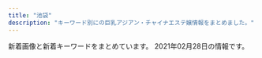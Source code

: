 ```yaml
---
title: "池袋"
description: "キーワード別にの巨乳アジアン・チャイナエステ嬢情報をまとめました。"
---
```


新着画像と新着キーワードをまとめています。
2021年02月28日の情報です。

<DmmAffiliateIns />
<KeywordTable
  shops={
    [
    {
        "url": "http://awakoku.net/",
        "name": "\u30a2\u30ef\u56fd\u515a",
        "station": "JR\u6c60\u888b\u99c5\u897f\u53e3",
        "img_links": [
            "http://awakoku.net/image/pickup.jpg",
            "http://awakoku.net/girls/mina1.jpg",
            "http://awakoku.net/girls/hana1.jpg",
            "http://awakoku.net/girls/kana1.jpg",
            "http://awakoku.net/girls/misaki1.jpg",
            "http://awakoku.net/girls/hana2.jpg",
            "http://awakoku.net/girls/nana1.jpg",
            "http://awakoku.net/girls/yuri2.jpg",
            "http://awakoku.net/girls/nagisa2.jpg",
            "http://awakoku.net/girls/yuri1.jpg",
            "http://awakoku.net/girls/nana2.jpg",
            "http://awakoku.net/girls/misaki2.jpg",
            "http://awakoku.net/girls/mina2.jpg",
            "http://awakoku.net/girls/nagisa1.jpg",
            "http://awakoku.net/girls/ami1.jpg",
            "http://awakoku.net/girls/noimage.jpg",
            "http://awakoku.net/girls/kana2.jpg",
            "http://awakoku.net/girls/yumi.jpg",
            "http://manpuku-web2.sakura.ne.jp/awakoku/image/header.jpg"
        ],
        "keywords": {
            "85": 2,
            "88": 1,
            "83": 3,
            "87": 1,
            "C": 19,
            "86": 1,
            "82": 1,
            "84": 2
        }
    },
    {
        "url": "http://www.yurari-massage.work/",
        "station": "JR\u6c60\u888b\u99c5\u897f\u53e3(\u5317)",
        "name": "\u3086\u3089\u308a",
        "img_links": [
            "http://www.yurari-massage.work/img/st026.jpg",
            "http://www.yurari-massage.work/img/st022.jpg",
            "http://www.yurari-massage.work/img/sta4.jpg",
            "http://www.yurari-massage.work/img/st25.jpg",
            "http://www.yurari-massage.work/img/m3.jpg",
            "http://www.yurari-massage.work/img/m5.jpg",
            "http://www.yurari-massage.work/img/st017.jpg",
            "http://www.yurari-massage.work/img/m10.jpg",
            "http://www.yurari-massage.work/img/head.jpg",
            "http://www.yurari-massage.work/img/st17.jpg",
            "http://www.yurari-massage.work/img/st021.jpg",
            "http://www.yurari-massage.work/img/st19.jpg",
            "http://www.yurari-massage.work/img/campian.jpg",
            "http://www.yurari-massage.work/img/st07.jpg",
            "http://www.yurari-massage.work/img/sta25.jpg",
            "http://www.yurari-massage.work/img/st4.jpg",
            "http://www.yurari-massage.work/img/st7.jpg",
            "http://www.yurari-massage.work/img/mobile.png",
            "http://www.yurari-massage.work/img/st21.jpg",
            "http://www.yurari-massage.work/img/m20.jpg",
            "http://www.yurari-massage.work/img/m1.jpg",
            "http://www.yurari-massage.work/img/st11.jpg",
            "http://www.yurari-massage.work/img/st027.jpg",
            "http://www.yurari-massage.work/img/m30.jpg",
            "http://www.yurari-massage.work/img/st26.jpg",
            "http://www.yurari-massage.work/img/m4.jpg",
            "http://www.yurari-massage.work/img/m6.jpg",
            "http://www.yurari-massage.work/img/nos.jpg",
            "http://www.yurari-massage.work/img/sta26.jpg",
            "http://www.yurari-massage.work/img/st28.jpg",
            "http://www.yurari-massage.work/img/sta7.jpg",
            "http://www.yurari-massage.work/img/m40.jpg",
            "http://www.yurari-massage.work/img/st27.jpg",
            "http://www.yurari-massage.work/img/r9.jpg",
            "http://www.yurari-massage.work/img/m2.jpg",
            "http://www.yurari-massage.work/img/sta21.jpg",
            "http://www.yurari-massage.work/img/m50.jpg",
            "http://www.yurari-massage.work/img/st22.jpg",
            "http://www.yurari-massage.work/img/sta27.jpg",
            "http://www.yurari-massage.work/img/m60.jpg",
            "http://www.yurari-massage.work/img/sta22.jpg",
            "http://www.yurari-massage.work/img/sta28.jpg"
        ],
        "keywords": {
            "C": 29,
            "E": 3,
            "87": 8,
            "D": 11,
            "86": 17
        }
    },
    {
        "img_links": [
            "http://new-paradise.net/images/a6.jpg",
            "http://new-paradise.net/images/misaki01.jpg",
            "http://new-paradise.net/images/kanna02.jpg",
            "http://new-paradise.net/images/kiki02.jpg",
            "http://new-paradise.net/images/a3.jpg",
            "http://new-paradise.net/images/a5.jpg",
            "http://new-paradise.net/images/zi_staff.png",
            "http://new-paradise.net/images/down.png",
            "http://new-paradise.net/images/flash1.jpg",
            "http://new-paradise.net/images/info.jpg",
            "http://new-paradise.net/images/kiki.jpg",
            "http://new-paradise.net/images/honoka.jpg",
            "http://new-paradise.net/images/mobile.png",
            "http://new-paradise.net/images/a7.jpg",
            "http://new-paradise.net/images/a2.jpg",
            "http://new-paradise.net/images/a1.jpg",
            "http://new-paradise.net/images/misaki02.jpg",
            "http://new-paradise.net/images/noa.jpg",
            "http://new-paradise.net/images/itigo.jpg",
            "http://new-paradise.net/images/a4.jpg",
            "http://new-paradise.net/images/g0.jpg",
            "http://new-paradise.net/images/up.png",
            "http://new-paradise.net/images/r3.jpg"
        ],
        "name": "\u5fc3\u30d1\u30e9\u30c0\u30a4\u30b9",
        "url": "http://new-paradise.net/",
        "station": "JR\u6c60\u888b\u99c5\u897f\u53e3",
        "keywords": {}
    },
    {
        "url": "http://es-hana.work/",
        "name": "\u82b1\u6c34\u6728",
        "station": "JR\u6c60\u888b\u99c5\u897f\u53e3(\u5317)",
        "keywords": {},
        "img_links": [
            "http://es-hana.work/images/tg.jpg",
            "http://es-hana.work/images/int.jpg",
            "http://es-hana.work/staff/yui.jpg",
            "http://es-hana.work/staff/rina.jpg",
            "http://es-hana.work/images/5.jpg",
            "http://es-hana.work/img/miki1.jpg",
            "http://es-hana.work/images/ac1.jpg",
            "http://es-hana.work/img/ai1.jpg",
            "http://es-hana.work/images/sys1.jpg",
            "http://es-hana.work/staff/aya.jpg",
            "http://es-hana.work/images/ac2.jpg",
            "http://es-hana.work/img/haruka1.jpg",
            "http://es-hana.work/img/aya1.jpg",
            "http://es-hana.work/images/sys2.jpg",
            "http://es-hana.work/images/2.jpg",
            "http://es-hana.work/staff/yuna.jpg",
            "http://es-hana.work/staff/nana.jpg",
            "http://es-hana.work/images/8.jpg",
            "http://es-hana.work/images/3.jpg",
            "http://es-hana.work/images/1.jpg",
            "http://es-hana.work/img/nana1.jpg",
            "http://es-hana.work/images/interior_t.jpg",
            "http://es-hana.work/images/news.jpg",
            "http://es-hana.work/images/7.jpg",
            "http://es-hana.work/images/staff_t.jpg",
            "http://es-hana.work/images/head.jpg",
            "http://es-hana.work/staff/ai.jpg",
            "http://es-hana.work/img/yui1.jpg",
            "http://es-hana.work/staff/haruka.jpg",
            "http://es-hana.work/images/6.jpg",
            "http://es-hana.work/images/line.jpg",
            "http://es-hana.work/staff/miki.jpg",
            "http://es-hana.work/img/rina1.jpg"
        ]
    },
    {
        "img_links": [
            "http://hanamizuki.jpn.cm/images/room1.jpg",
            "http://hanamizuki.jpn.cm/images/s_news.png",
            "http://hanamizuki.jpn.cm/photos/sites/43/2019/12/2019122511054178.jpg",
            "http://hanamizuki.jpn.cm/photos/sites/43/2019/12/2019122511054726.jpg",
            "http://hanamizuki.jpn.cm/images/s_link.png",
            "http://hanamizuki.jpn.cm/images/room3.jpg",
            "http://hanamizuki.jpn.cm/photos/sites/43/2021/02/2021020211590282.jpg",
            "http://hanamizuki.jpn.cm/images/room4.jpg",
            "http://hanamizuki.jpn.cm/images/s_staff.png",
            "http://hanamizuki.jpn.cm/images/mobile.png",
            "http://hanamizuki.jpn.cm/images/nbj2.jpg",
            "http://hanamizuki.jpn.cm/photos/sites/43/2017/11/2017110204162215.jpg",
            "http://hanamizuki.jpn.cm/images/top.png",
            "http://hanamizuki.jpn.cm/photos/sites/43/2017/11/2017110204161468.jpg",
            "http://hanamizuki.jpn.cm/images/room2.jpg"
        ],
        "station": "JR\u6c60\u888b\u99c5\u6771\u53e3",
        "keywords": {
            "90": 1,
            "E": 1,
            "88": 1,
            "H": 2,
            "95": 1
        },
        "name": "\u6c34\u6728\u82b1",
        "url": "http://hanamizuki.jpn.cm/"
    },
    {
        "station": "JR\u6c60\u888b\u99c5\u6771\u53e3",
        "img_links": [],
        "name": "\u30b9\u30de\u30a4\u30eb",
        "keywords": {},
        "url": "http://iris.iest.info/"
    },
    {
        "url": "http://mangetsudou.tyo.cm/",
        "name": "\u6e80\u6708\u5802",
        "keywords": {},
        "img_links": [],
        "station": "JR\u6c60\u888b\u99c5\u897f\u53e3"
    },
    {
        "keywords": {
            "88": 2,
            "86": 7,
            "D": 7,
            "C": 10,
            "87": 8,
            "84": 1
        },
        "station": "JR\u6c60\u888b\u99c5\u6771\u53e3",
        "img_links": [
            "http://es-manzokudou.com/images/index_31.jpg",
            "http://es-manzokudou.com/images/info_01.png",
            "http://es-manzokudou.com/images/index_03.jpg",
            "http://es-manzokudou.com/uploads/13ab049cc45dea80b43d33b6b7108f00.jpg",
            "http://es-manzokudou.com/images/index_15.jpg",
            "http://es-manzokudou.com/images/index_29.jpg",
            "http://es-manzokudou.com/images/index_07.jpg",
            "http://es-manzokudou.com/uploads/efbc511fca65f9baeae51ee52426cc0e.jpg",
            "http://es-manzokudou.com/uploads/e29aa67ee54566513e4e34114bfdc7b9.jpg",
            "http://es-manzokudou.com/uploads/4638ddb6f986a671b148647ba616100a.jpg",
            "http://es-manzokudou.com/uploads/b7f36d45469210b381ecb79a0e05a347.jpg",
            "http://es-manzokudou.com/images/index_05.jpg",
            "http://es-manzokudou.com/images/info_09.png",
            "http://es-manzokudou.com/uploads/356177edff3d3b7efc4a77022debc8aa.jpg",
            "http://es-manzokudou.com/uploads/e0558d7d118d3983ed620237423a6a17.jpg",
            "http://es-manzokudou.com/images/index_19.jpg",
            "http://es-manzokudou.com/uploads/801bf12e5eb5d7775a0d06c4314059a8.jpg",
            "http://es-manzokudou.com/uploads/40fc21d31595f51aaf89793b1f68617b.jpg",
            "http://es-manzokudou.com/uploads/275d5f397baa63db8424c86d5d6237cf.jpg",
            "http://es-manzokudou.com/images/index_02.jpg",
            "http://es-manzokudou.com/uploads/0b1795e88117182a477ab05f88143541.jpg",
            "http://es-manzokudou.com/uploads/33e3f16ac4ad0cce4991bcbf73f4ed57.jpg",
            "http://es-manzokudou.com/uploads/4a9bc6863322924a09070162269c7415.jpg",
            "http://es-manzokudou.com/images/service_10.jpg",
            "http://es-manzokudou.com/images/info_04.png",
            "http://es-manzokudou.com/images/index_21.jpg",
            "http://es-manzokudou.com/images/index_28.jpg",
            "http://es-manzokudou.com/images/index_16.jpg",
            "http://es-manzokudou.com/uploads/0796672f7c59948334658998a3c55cdb.jpg",
            "http://es-manzokudou.com/uploads/6d01aeb80d9d599f91829439c8d1cce9.jpg",
            "http://es-manzokudou.com/uploads/8a1fb58d0b110680c2356994ca8efb25.jpg",
            "http://es-manzokudou.com/uploads/62c2e989f1be95fc8e01be85b464d514.jpg",
            "http://es-manzokudou.com/images/girls_11.jpg",
            "http://es-manzokudou.com/images/index_22.jpg",
            "http://es-manzokudou.com/images/index_13.jpg",
            "http://es-manzokudou.com/uploads/c7f77c3ead6ef13dab668a39ed78609c.jpg",
            "http://es-manzokudou.com/uploads/c92c85411d427aeda4e82379f413bfc5.jpg",
            "http://es-manzokudou.com/uploads/7b043aa15c9a9920550a2b92ec6be546.jpg",
            "http://es-manzokudou.com/uploads/88aa8f906b0332cb40ad4429c8e7b758.jpg",
            "http://es-manzokudou.com/uploads/d89fe15ae91cbe6757df76651ba2bafb.jpg",
            "http://es-manzokudou.com/uploads/dedff2c11ab7aaa841a9cf2747a8406c.jpg",
            "http://es-manzokudou.com/images/service_09.jpg",
            "http://es-manzokudou.com/images/info_07.png",
            "http://es-manzokudou.com/images/index_08.jpg",
            "http://es-manzokudou.com/uploads/d0fdd8f6b16eaf7d5013c7d285fed2e3.jpg",
            "http://es-manzokudou.com/images/girls_09.jpg",
            "http://es-manzokudou.com/images/interior_09.jpg",
            "http://es-manzokudou.com/images/interior_10.jpg",
            "http://es-manzokudou.com/uploads/ce9c20b274548d8d7fc88ffba3feb6b8.jpg",
            "http://es-manzokudou.com/images/index_11.jpg",
            "http://es-manzokudou.com/images/index_14.jpg",
            "http://es-manzokudou.com/images/index_06.jpg",
            "http://es-manzokudou.com/uploads/da9811a4171f2ec42d7c9a8567e79d8c.jpg",
            "http://es-manzokudou.com/uploads/7284e4ffc051cbb8c074a8c30390ce68.jpg",
            "http://es-manzokudou.com/uploads/209ba11412c2c128b5dfbdb8cfef6faa.jpg",
            "http://es-manzokudou.com/uploads/9f77b9b12f9cf11fcb013974ba368064.jpg",
            "http://es-manzokudou.com/uploads/b3126b220ec550d17cf3d4ceaa0d5f91.jpg",
            "http://es-manzokudou.com/uploads/848e0db3804d1d3c823537204d67f5aa.jpg",
            "http://es-manzokudou.com/uploads/f66d763bd48ac5f51969e4311ac7af5c.jpg",
            "http://es-manzokudou.com/images/info_05.png",
            "http://es-manzokudou.com/uploads/de54f16df04e0df8ae07ab990b8c9fd2.jpg",
            "http://es-manzokudou.com/uploads/8ec0af3b4889c07ab76ccbed51b2b813.jpg",
            "http://es-manzokudou.com/images/index_27.jpg",
            "http://es-manzokudou.com/uploads/59a8a61377564fb64b48427e84e4243f.jpg",
            "http://es-manzokudou.com/images/link_09.jpg",
            "http://es-manzokudou.com/images/index_30.jpg",
            "http://es-manzokudou.com/images/info_02.png",
            "http://www.cmfm2.jp/images/over_thumb_l.png",
            "http://es-manzokudou.com/uploads/1e5aff376576a255098bc7597386a028.jpg",
            "http://es-manzokudou.com/uploads/6eeb47bf176bb33d310cc4b85e6877cd.jpg",
            "http://es-manzokudou.com/uploads/36735dc9d436a790f344c57635a3a44f.jpg",
            "http://es-manzokudou.com/images/index_04.jpg",
            "http://es-manzokudou.com/images/index_17.jpg",
            "http://es-manzokudou.com/images/index_24.jpg",
            "http://es-manzokudou.com/images/index_09.jpg",
            "http://es-manzokudou.com/images/index_01.jpg",
            "http://es-manzokudou.com/images/index_23.jpg",
            "http://es-manzokudou.com/uploads/0d826c16062de1388c242e2f77eb7cd6.jpg",
            "http://es-manzokudou.com/uploads/200f500725d3f15233d981ad9b5e6b9a.jpg",
            "http://es-manzokudou.com/uploads/d71f74498ca17396d022ba9a4df966f3.jpg"
        ],
        "url": "http://es-manzokudou.com/",
        "name": "\u6e80\u8db3\u5802"
    },
    {
        "station": "JR\u6c60\u888b\u99c5\u897f\u53e3(\u5317)",
        "name": "New RELAX TIME",
        "url": "https://www.relax-es.net/",
        "img_links": [
            "https://www.relax-es.net/img/syscard.png",
            "https://www.relax-es.net/w200-p300/img/uploadfile/imgpc01608535915.jpg",
            "https://www.relax-es.net/img/uploadfile/imgpc01601602269.jpg",
            "https://www.relax-es.net/w160-p400/img/uploadfile/imgpc01601601975.jpg",
            "https://www.relax-es.net/w160-p400/img/uploadfile/imgpc01608535915.jpg",
            "https://www.relax-es.net/w160-p400/img/uploadfile/imgpc01601602890.jpg",
            "https://www.relax-es.net/w160-p400/img/uploadfile/imgpc01601602970.jpg",
            "https://www.relax-es.net/img/uploadfile/imgpc01601602016.jpg",
            "https://www.relax-es.net/w200-p300/img/uploadfile/imgpc01601602890.jpg",
            "https://www.relax-es.net/img/area.jpg",
            "https://www.relax-es.net/img/uploadfile/imgpc01601602188.jpg",
            "https://www.relax-es.net/w160-p400/img/uploadfile/imgpc01601942105.jpg",
            "https://www.relax-es.net/img/num2.png",
            "https://www.relax-es.net/img/bana02.jpg",
            "https://www.relax-es.net/w90-p90/img/uploadfile/imgpc01601942092.jpg",
            "https://www.relax-es.net/w90-p90/img/uploadfile/imgpc01601602326.jpg",
            "https://www.relax-es.net/img/uploadfile/imgpc01601942105.jpg",
            "https://www.relax-es.net/img/num3.png",
            "https://www.relax-es.net/img/num5.png",
            "https://www.relax-es.net/w160-p400/img/uploadfile/imgpc01601942142.jpg",
            "https://www.relax-es.net/img/bana04.jpg",
            "https://www.relax-es.net/img/bana10.jpg",
            "https://www.relax-es.net/w160-p400/img/uploadfile/imgpc01601942092.jpg",
            "https://www.relax-es.net/w300-p200/img/uploadfile/imgpc01601601781.jpg",
            "https://www.relax-es.net/img/uploadfile/imgpc01601603008.jpg",
            "https://www.relax-es.net/img/uploadfile/imgpc01601601781.jpg",
            "https://www.relax-es.net/w160-p400/img/uploadfile/imgpc01601602676.jpg",
            "https://www.relax-es.net/img/uploadfile/img_1601600707.jpg",
            "https://www.relax-es.net/w160-p400/img/uploadfile/imgpc01601601781.jpg",
            "https://www.relax-es.net/w200-p300/img/uploadfile/imgpc01601602443.jpg",
            "https://www.relax-es.net/img/uploadfile/imgpc01601601975.jpg",
            "https://www.relax-es.net/img/icon/new.png",
            "https://www.relax-es.net/img/uploadfile/imgpc01601942123.jpg",
            "https://www.relax-es.net/img/uploadfile/imgpc01601602443.jpg",
            "https://www.relax-es.net/w90-p90/img/uploadfile/imgpc01601942105.jpg",
            "https://www.relax-es.net/w160-p400/img/uploadfile/imgpc01601602016.jpg",
            "https://www.relax-es.net/img/uploadfile/imgpc01601602970.jpg",
            "https://www.relax-es.net/img/uploadfile/imgpc01601602761.jpg",
            "https://www.relax-es.net/w160-p400/img/uploadfile/imgpc01608535826.jpg",
            "https://www.relax-es.net/w200-p300/img/uploadfile/imgpc01601602188.jpg",
            "https://www.relax-es.net/img/uploadfile/imgpc01608535915.jpg",
            "https://www.relax-es.net/img/uploadfile/imgpc01601942165.jpg",
            "https://www.relax-es.net/w160-p400/img/uploadfile/imgpc01601602443.jpg",
            "https://www.relax-es.net/w160-p400/img/uploadfile/imgpc01601602761.jpg",
            "https://www.relax-es.net/img/shop.jpg",
            "https://www.relax-es.net/w160-p400/img/uploadfile/imgpc01601942123.jpg",
            "https://www.relax-es.net/w160-p400/img/uploadfile/imgpc01601602269.jpg",
            "https://www.relax-es.net/w160-p400/img/uploadfile/imgpc01601602188.jpg",
            "https://www.relax-es.net/w90-p90/img/uploadfile/imgpc01601602443.jpg",
            "https://www.relax-es.net/img/bana05.jpg",
            "https://www.relax-es.net/img/uploadfile/img_1601600792.jpg",
            "https://www.relax-es.net/img/bana03.jpg",
            "https://www.relax-es.net/img/uploadfile/imgpc01601602676.jpg",
            "https://www.relax-es.net/img/num4.png",
            "https://www.relax-es.net/w90-p90/img/uploadfile/imgpc01608535716.jpg",
            "https://www.relax-es.net/w160-p400/img/uploadfile/imgpc01601603008.jpg",
            "https://www.relax-es.net/img/uploadfile/imgpc01608535783.jpg",
            "https://www.relax-es.net/w90-p90/img/uploadfile/imgpc01601602676.jpg",
            "https://www.relax-es.net/w160-p400/img/uploadfile/imgpc01601942165.jpg",
            "https://www.relax-es.net/img/bana07.jpg",
            "https://www.relax-es.net/w160-p400/img/uploadfile/imgpc01608535716.jpg",
            "https://www.relax-es.net/img/companioncoment.png",
            "https://www.relax-es.net/img/bana01.jpg",
            "https://www.relax-es.net/w300-p200/img/uploadfile/imgpc01601942105.jpg",
            "https://www.relax-es.net/w200-p300/img/uploadfile/imgpc01601602016.jpg",
            "https://www.relax-es.net/img/num1.png",
            "https://www.relax-es.net/w160-p400/img/uploadfile/imgpc01601602326.jpg",
            "https://www.relax-es.net/img/kantan.jpg",
            "https://www.relax-es.net/img/uploadfile/imgpc01608535716.jpg",
            "https://www.relax-es.net/img/uploadfile/1601603998.png",
            "https://www.relax-es.net/img/uploadfile/imgpc01601942092.jpg",
            "https://www.relax-es.net/w160-p400/img/uploadfile/imgpc01608535783.jpg",
            "https://www.relax-es.net/w160-p400/img/uploadfile/imgpc01601602403.jpg",
            "https://www.relax-es.net/img/uploadfile/imgpc01601602890.jpg"
        ],
        "keywords": {
            "D": 61,
            "C": 33,
            "E": 78,
            "88": 81,
            "87": 27,
            "89": 60,
            "F": 38,
            "90": 11
        }
    },
    {
        "img_links": [
            "http://whitelover.jpest.net/uploads//sites/32/2020/11/02-1.png",
            "http://whitelover.jpest.net/uploads//sites/32/2020/11/g1.jpg",
            "http://whitelover.jpest.net/uploads//sites/32/2021/02/g31.jpg",
            "http://whitelover.jpest.net/uploads//sites/32/2020/11/g12.jpg",
            "http://whitelover.jpest.net/uploads//sites/32/2021/01/01-1.jpg",
            "http://whitelover.jpest.net/uploads//sites/32/elementor/thumbs/g3-1-p2n77xvnrngcubrvbz5lcdx939b43zx45417b9n100.jpg",
            "http://whitelover.jpest.net/uploads//sites/32/2021/02/g3-1.jpg",
            "http://whitelover.jpest.net/uploads//sites/32/2020/11/01-1.png",
            "http://whitelover.jpest.net/uploads//sites/32/2020/12/g2.jpg",
            "http://whitelover.jpest.net/uploads//sites/32/2020/12/g3.jpg",
            "http://whitelover.jpest.net/uploads//sites/32/2021/01/02-1.jpg",
            "http://whitelover.jpest.net/uploads//sites/32/2021/02/g3.jpg",
            "http://whitelover.jpest.net/uploads//sites/32/2020/12/g3-1.jpg"
        ],
        "keywords": {},
        "station": "JR\u6c60\u888b\u99c5\u897f\u53e3",
        "url": "http://whitelover.jpest.net/",
        "name": "\u767d\u3044\u604b\u4eba"
    },
    {
        "url": "http://manian-ikebukuro.com/",
        "name": "\u6d17\u4f53\u30de\u30cb\u30a2",
        "station": "JR\u6c60\u888b\u99c5\u6771\u53e3",
        "img_links": [
            "http://manian-ikebukuro.com/image/cast/cast_80_2_l.jpg",
            "http://manian-ikebukuro.com/image/cast/cast_77_1_s.jpg",
            "http://manian-ikebukuro.com/sp/img/tel.png",
            "http://manian-ikebukuro.com/image/cast/cast_68_2_l.jpg",
            "http://manian-ikebukuro.com/img/header0.jpg",
            "http://manian-ikebukuro.com/image/cast/10x10.jpg",
            "http://manian-ikebukuro.com/image/cast/cast_64_1_s.jpg",
            "http://manian-ikebukuro.com/image/cast/cast_73_2_l.jpg",
            "http://manian-ikebukuro.com/image/cast/cast_80_1_s.jpg",
            "http://manian-ikebukuro.com/image/cast/cast_67_1_s.jpg",
            "http://manian-ikebukuro.com/image/cast/cast_71_2_l.jpg",
            "http://manian-ikebukuro.com/img/QRcode.png",
            "http://manian-ikebukuro.com/image/cast/cast_47_1_s.jpg",
            "http://manian-ikebukuro.com/image/cast/cast_64_1_l.jpg",
            "http://manian-ikebukuro.com/image/cast/cast_67_1_l.jpg",
            "http://manian-ikebukuro.com/image/cast/cast_69_1_s.jpg",
            "http://manian-ikebukuro.com/image/cast/cast_47_2_l.jpg",
            "http://manian-ikebukuro.com/img/tel.png",
            "http://manian-ikebukuro.com/img/bar_staff.png",
            "http://manian-ikebukuro.com/image/cast/cast_80_1_l.jpg",
            "http://manian-ikebukuro.com/image/cast/cast_47_1_l.jpg",
            "http://manian-ikebukuro.com/image/cast/cast_71_1_s.jpg",
            "http://manian-ikebukuro.com/image/cast/cast_6_1_s.jpg",
            "http://manian-ikebukuro.com/image/cast/cast_75_1_s.jpg",
            "http://manian-ikebukuro.com/image/cast/cast_73_1_s.jpg",
            "http://manian-ikebukuro.com/img/line1.jpg",
            "http://manian-ikebukuro.com/image/cast/cast_63_1_s.jpg",
            "http://manian-ikebukuro.com/image/cast/cast_73_1_l.jpg",
            "http://manian-ikebukuro.com/image/cast/cast_71_1_l.jpg",
            "http://manian-ikebukuro.com/image/cast/cast_70_2_l.jpg",
            "http://manian-ikebukuro.com/image/cast/cast_64_2_l.jpg",
            "http://manian-ikebukuro.com/image/cast/cast_70_1_l.jpg",
            "http://manian-ikebukuro.com/img/news1.png",
            "http://manian-ikebukuro.com/image/cast/cast_74_1_s.jpg",
            "http://manian-ikebukuro.com/image/cast/cast_68_1_l.jpg",
            "http://manian-ikebukuro.com/image/cast/cast_70_1_s.jpg",
            "http://manian-ikebukuro.com/img/news3.png",
            "http://manian-ikebukuro.com/image/cast/cast_74_1_l.jpg",
            "http://manian-ikebukuro.com/image/cast/cast_68_1_s.jpg",
            "http://manian-ikebukuro.com/image/cast/cast_63_1_l.jpg",
            "http://manian-ikebukuro.com/image/cast/cast_74_2_l.jpg",
            "http://manian-ikebukuro.com/image/cast/no_image.jpg",
            "http://manian-ikebukuro.com/img/bar_profile.png",
            "http://manian-ikebukuro.com/image/cast/cast_67_2_l.jpg",
            "http://manian-ikebukuro.com/image/cast/cast_2_1_s.jpg",
            "http://manian-ikebukuro.com/img/pickupGirl.png",
            "http://manian-ikebukuro.com/img/spSite.jpg"
        ],
        "keywords": {}
    },
    {
        "url": "http://esthe-treat.com/",
        "station": "JR\u6c60\u888b\u99c5\u897f\u53e3",
        "name": "\u53f0\u6e7e\u5e78\u904b\u30ea\u30e9\u30af\u30bc\u30fc\u30b7\u30e7\u30f3",
        "img_links": [
            "http://esthe-treat.com/img/cam.jpg",
            "http://esthe-treat.com/img/botton.jpg",
            "http://esthe-treat.com/img/add.jpg",
            "http://esthe-treat.com/staff/rena/01.jpg",
            "http://esthe-treat.com/img/tel.jpg",
            "http://esthe-treat.com/img/t-s.jpg",
            "http://esthe-treat.com/img/sys1.png",
            "http://esthe-treat.com/staff/natumi/01.jpg",
            "http://esthe-treat.com/img/tit.jpg",
            "http://esthe-treat.com/img/t-t.jpg",
            "http://esthe-treat.com/img/adrs.jpg",
            "http://esthe-treat.com/img/t-r.jpg",
            "http://esthe-treat.com/img/pc.jpg",
            "http://esthe-treat.com/img/pic.jpg",
            "http://esthe-treat.com/staff/mari/01.jpg",
            "http://esthe-treat.com/img/sysetc.png",
            "http://esthe-treat.com/img/sys2.png",
            "http://esthe-treat.com/staff/ami/01.jpg",
            "http://esthe-treat.com/img/info.jpg",
            "http://esthe-treat.com/staff/yuyu/01.jpg",
            "http://esthe-treat.com/img/t-o.jpg",
            "http://esthe-treat.com/img/t-a.jpg"
        ],
        "keywords": {}
    },
    {
        "url": "http://monaliza.xyz/",
        "keywords": {
            "C": 8
        },
        "name": "MONA\u30fbLIZA \u30e2\u30ca\u30fb\u30ea\u30b6",
        "img_links": [
            "http://monaliza.xyz/images/g7.jpg",
            "http://monaliza.xyz/images/g4.jpg",
            "http://monaliza.xyz/images/index_c2.jpg",
            "http://monaliza.xyz/images/yuki.jpg",
            "http://monaliza.xyz/images/index_c1.jpg",
            "http://monaliza.xyz/images/mobile.jpg",
            "http://monaliza.xyz/images/aoyi.jpg",
            "http://monaliza.xyz/images/r04.jpg",
            "http://monaliza.xyz/images/g6.jpg",
            "http://monaliza.xyz/images/r03.jpg",
            "http://monaliza.xyz/images/r01.jpg",
            "http://monaliza.xyz/images/r02.jpg",
            "http://monaliza.xyz/images/index_c3.jpg",
            "http://monaliza.xyz/images/gallery_image01b.jpg",
            "http://monaliza.xyz/images/top.jpg"
        ],
        "station": "JR\u6c60\u888b\u99c5\u897f\u53e3"
    },
    {
        "name": "CoCo8 \u30b3\u30b3\u30a8\u30a4\u30c8",
        "img_links": [
            "http://www.coco-8.jp/_src/49632727/wechatimg336_20201102105038881.jpg",
            "http://www.coco-8.jp/_src/36746732/road2.png",
            "http://www.coco-8.jp/_src/36820892/cam3.png",
            "http://www.coco-8.jp/_src/36741678/down.png",
            "http://www.coco-8.jp/_src/49977789/lineline.png",
            "http://www.coco-8.jp/_src/36742459/2.jpg",
            "http://www.coco-8.jp/_src/36746642/risa.jpg",
            "http://www.coco-8.jp/_src/36746702/g6.jpg",
            "http://www.coco-8.jp/_src/36746639/lineline.png",
            "http://www.coco-8.jp/_src/36746688/g2.jpg",
            "http://www.coco-8.jp/_src/36820891/cam3.png",
            "http://www.coco-8.jp/_src/36742630/b.png",
            "http://www.coco-8.jp/_src/36742780/s3.jpg",
            "http://www.coco-8.jp/_src/36742638/b.png",
            "http://www.coco-8.jp/_src/49977665/wechatimg437_20201113100952153.jpg",
            "http://www.coco-8.jp/_src/36712010/sayuri.jpg",
            "http://www.coco-8.jp/_src/37791774/wechatimg437_20201113100952153.jpg",
            "http://www.coco-8.jp/_src/36742458/1.jpg",
            "http://www.coco-8.jp/_src/36742791/s4.jpg",
            "http://www.coco-8.jp/_src/36742460/3.jpg",
            "http://www.coco-8.jp/_src/36745880/pic2.jpg",
            "http://www.coco-8.jp/_src/36746346/maya.jpg",
            "http://www.coco-8.jp/_src/36742462/5.jpg",
            "http://www.coco-8.jp/_src/36741671/2.jpg",
            "http://www.coco-8.jp/_src/36741637/3.jpg",
            "http://www.coco-8.jp/_src/36741636/5.jpg",
            "http://www.coco-8.jp/_src/36746692/g3.jpg",
            "http://www.coco-8.jp/_src/36813493/cam2.jpg",
            "http://www.coco-8.jp/_src/37791773/wechatimg437_20201113100952153.jpg",
            "http://www.coco-8.jp/_src/36746641/risa.jpg",
            "http://www.coco-8.jp/_src/36742644/sayuri.jpg",
            "http://www.coco-8.jp/_src/36746351/lineline.png",
            "http://www.coco-8.jp/_src/36815290/cam.png",
            "http://www.coco-8.jp/_src/36746635/iwa1.jpg",
            "http://www.coco-8.jp/_src/36746320/sayuri.jpg",
            "http://www.coco-8.jp/_src/36742642/b.png",
            "http://www.coco-8.jp/_src/36742640/b.png",
            "http://www.coco-8.jp/_src/36741670/1.jpg",
            "http://www.coco-8.jp/_src/36741673/3.jpg",
            "http://www.coco-8.jp/_src/36746345/maya.jpg",
            "http://www.coco-8.jp/_src/36742461/4.jpg",
            "http://www.coco-8.jp/_src/36746644/lineline.png",
            "http://www.coco-8.jp/_src/36746380/aki.jpg",
            "http://www.coco-8.jp/_src/36746398/mei1.jpg",
            "http://www.coco-8.jp/_src/37791789/lineline.png",
            "http://www.coco-8.jp/_src/36741672/4.jpg",
            "http://www.coco-8.jp/_src/37791754/smartselect_20191212-140919_wechat.jpg",
            "http://www.coco-8.jp/_src/36742714/s2.jpg",
            "http://www.coco-8.jp/_src/36746397/mei1.jpg",
            "http://www.coco-8.jp/_src/36741674/5.jpg",
            "http://www.coco-8.jp/_src/36746704/g5.png",
            "http://www.coco-8.jp/_src/36813492/cam2.jpg",
            "http://www.coco-8.jp/_src/36745876/pic1.jpg",
            "http://www.coco-8.jp/_src/49977785/wechatimg336_20201102105038881.jpg",
            "http://www.coco-8.jp/_src/49632559/wechatimg336_20201102105038881.jpg",
            "http://www.coco-8.jp/_src/49977786/wechatimg336_20201102105038881.jpg",
            "http://www.coco-8.jp/_src/36746395/lineline.png",
            "http://www.coco-8.jp/_src/36746714/b.png",
            "http://www.coco-8.jp/_src/36743040/s5.jpg",
            "http://www.coco-8.jp/_src/36741639/2.jpg",
            "http://www.coco-8.jp/_src/36742655/down.png",
            "http://www.coco-8.jp/_src/36741640/1.jpg",
            "http://www.coco-8.jp/_src/36742658/s1.jpg",
            "http://www.coco-8.jp/_src/49977773/wechatimg437_20201113100952153.jpg",
            "http://www.coco-8.jp/_src/36742636/b.png",
            "http://www.coco-8.jp/_src/36746682/g.jpg",
            "http://www.coco-8.jp/_src/36746379/aki.jpg",
            "http://www.coco-8.jp/_src/36746636/iwa1.jpg",
            "http://www.coco-8.jp/_src/36741638/4.jpg",
            "http://www.coco-8.jp/_src/36746633/lineline.png",
            "http://www.coco-8.jp/_src/36746331/lineline.png"
        ],
        "keywords": {
            "88": 1,
            "86": 2,
            "90": 1
        },
        "url": "http://www.coco-8.jp/",
        "station": "JR\u6c60\u888b\u99c5\u897f\u53e3"
    },
    {
        "station": "JR\u6c60\u888b\u99c5\u897f\u53e3",
        "url": "http://tsukinokoi.com/",
        "img_links": [
            "http://tsukinokoi.com/img/staff/144652745411466600.jpg",
            "http://tsukinokoi.com/images/bar_staff.png",
            "http://tsukinokoi.com/img/staff/142919725579809100.png",
            "http://tsukinokoi.com/img/staff/148586605226742500.jpg",
            "http://tsukinokoi.com/img/staff/154673852166026500.jpg",
            "http://tsukinokoi.com/images/news3.png",
            "http://tsukinokoi.com/img/staff/151584629124140300.jpg",
            "http://tsukinokoi.com/img/staff/148073918839938900.jpg",
            "http://tsukinokoi.com/img/staff/160622584020640000.jpg",
            "http://tsukinokoi.com/img/staff/148586605222864500.jpg",
            "http://tsukinokoi.com/img/staff/155611310658540500.jpg",
            "http://tsukinokoi.com/images/event/2020/m02.png",
            "http://tsukinokoi.com/images/news1.png",
            "http://tsukinokoi.com/img/staff/148256052554824000.jpg",
            "http://tsukinokoi.com/images/pickupGirl2014.png",
            "http://tsukinokoi.com/img/staff/155818741107218300.jpg",
            "http://tsukinokoi.com/img/staff/153079932824200700.jpg",
            "http://tsukinokoi.com/images/bar_gallery.png",
            "http://tsukinokoi.com/img/staff/152008703796356600.jpg",
            "http://tsukinokoi.com/img/staff/155204782386136400.jpg",
            "http://tsukinokoi.com/images/bar_top.png",
            "http://tsukinokoi.com/images/QRcode.png"
        ],
        "name": "\u6708\u306e\u604b",
        "keywords": {
            "\u30bb\u30af\u30b7\u30fc": 1
        }
    },
    {
        "img_links": [
            "https://www.aroma-angels.net/images/mc_1_1_1698.jpeg",
            "http://www.aroma-angels.net/asset/img/top2.jpg",
            "https://www.aroma-angels.net/images/mc_1_1_446.jpg",
            "https://www.aroma-angels.net/images/ml_11_1_314.jpg",
            "https://www.aroma-angels.net/images/ml_11_1_268.jpg",
            "http://www.aroma-angels.net/images/up_5_7_0.jpg",
            "http://www.aroma-angels.net/images/up_5_6_0.jpg",
            "https://www.aroma-angels.net/images/ml_11_1_1272.jpg",
            "https://www.aroma-angels.net/images/ml_11_1_144.jpg",
            "https://www.aroma-angels.net/images/up_5_8_0.jpg",
            "http://www.aroma-angels.net/images/up_5_10_0.jpg",
            "https://www.aroma-angels.net/images/mt_10_1_508.jpg",
            "https://www.aroma-angels.net/images/ml_11_1_445.jpg",
            "https://www.aroma-angels.net/images/up_5_12_0.jpg",
            "http://www.aroma-angels.net/images/up_5_26_0.jpg",
            "http://www.aroma-angels.net/images/up_5_23_0.jpg",
            "https://www.aroma-angels.net/images/ml_11_1_1064.jpg",
            "https://www.aroma-angels.net/images/mc_1_2_144.jpg",
            "http://www.aroma-angels.net/images/up_5_17_0.jpg",
            "http://www.aroma-angels.net/images/mt_10_1_105.jpg",
            "https://www.aroma-angels.net/images/ml_11_1_1338.jpg",
            "http://www.aroma-angels.net/images/link/link_15.jpg",
            "https://www.aroma-angels.net/images/up_5_6_0.jpg",
            "http://www.aroma-angels.net/images/up_5_27_0.jpg",
            "https://www.aroma-angels.net/images/up_5_5_0.jpg",
            "https://www.aroma-angels.net/images/ml_11_1_506.jpg",
            "https://www.aroma-angels.net/images/mt_10_1_105.jpg",
            "https://www.aroma-angels.net/images/up_5_7_0.jpg",
            "https://www.aroma-angels.net/images/link/link_31.jpg",
            "https://www.aroma-angels.net/images/ml_11_1_446.jpg",
            "https://www.aroma-angels.net/images/up_5_17_0.jpg",
            "http://www.aroma-angels.net/images/mt_10_1_508.jpg",
            "https://www.aroma-angels.net/images/up_5_25_0.jpg",
            "https://www.aroma-angels.net/asset/img/spacer300x450.png",
            "https://www.aroma-angels.net/images/link/link_34.jpg",
            "https://www.aroma-angels.net/images/ml_11_1_2202.jpg",
            "https://www.aroma-angels.net/images/mc_1_1_508.jpg",
            "https://www.aroma-angels.net/images/mc_1_2_105.jpg",
            "https://www.aroma-angels.net/images/mc_1_1_882.jpg",
            "https://www.aroma-angels.net/images/ml_11_1_1285.jpg",
            "http://www.aroma-angels.net/images/link/link_27.jpg",
            "https://www.aroma-angels.net/images/ml_11_1_1011.jpg",
            "https://www.aroma-angels.net/images/ml_11_1_1698.jpeg",
            "https://www.aroma-angels.net/images/up_5_22_0.jpg",
            "https://www.aroma-angels.net/images/ml_11_1_208.jpg",
            "https://www.aroma-angels.net/images/link/link_19.jpg",
            "https://www.aroma-angels.net/images/up_5_10_0.jpg",
            "https://www.aroma-angels.net/images/ml_11_1_1092.jpg",
            "https://www.aroma-angels.net/images/mc_1_1_1338.jpg",
            "http://www.aroma-angels.net/asset/img/spacer300x450.png",
            "https://www.aroma-angels.net/images/mc_1_1_144.jpg",
            "https://www.aroma-angels.net/images/ml_11_1_240.jpg",
            "https://www.aroma-angels.net/images/mt_10_1_505.jpg",
            "http://www.aroma-angels.net/images/link/link_31.jpg",
            "https://www.aroma-angels.net/images/ml_11_1_241.jpg",
            "https://www.aroma-angels.net/images/mt_10_1_446.jpg",
            "https://www.aroma-angels.net/images/up_5_14_0.jpg",
            "https://www.aroma-angels.net/images/up_5_15_0.jpg",
            "https://www.aroma-angels.net/images/mc_1_1_425.jpg",
            "https://www.aroma-angels.net/images/ml_11_1_960.jpg",
            "https://www.aroma-angels.net/images/mc_1_2_1092.jpg",
            "https://www.aroma-angels.net/images/mc_1_1_1011.jpg",
            "https://www.aroma-angels.net/images/up_5_18_0.jpg",
            "http://www.aroma-angels.net/images/up_5_22_0.jpg",
            "https://menlog.net/link/menlog20040.jpg",
            "https://www.aroma-angels.net/images/mc_1_1_268.jpg",
            "http://www.aroma-angels.net/images/up_5_25_0.jpg",
            "http://www.aroma-angels.net/images/up_5_8_0.jpg",
            "https://estama.jp/assets_new/default/pc/img/page/link/estama_200_40.png",
            "https://www.aroma-angels.net/asset/img/top.jpg",
            "http://www.aroma-angels.net/asset/img/spacer900x360.png",
            "http://www.aroma-angels.net/asset/img/top.jpg",
            "https://www.aroma-angels.net/images/mt_10_1_144.jpg",
            "https://www.aroma-angels.net/images/ml_11_1_425.jpg",
            "https://www.aroma-angels.net/images/up_5_9_0.jpg",
            "https://www.aroma-angels.net/images/mc_1_1_1092.jpg",
            "http://www.aroma-angels.net/images/link/link_34.jpg",
            "https://www.aroma-angels.net/images/up_5_13_0.jpg",
            "https://www.aroma-angels.net/images/up_5_23_0.jpg",
            "https://www.aroma-angels.net/images/ml_11_1_507.jpg",
            "https://www.aroma-angels.net/images/ml_11_1_105.jpg",
            "http://www.aroma-angels.net/images/mt_10_1_505.jpg",
            "https://www.aroma-angels.net/images/up_5_11_0.jpeg",
            "https://www.aroma-angels.net/images/up_5_27_0.jpg",
            "https://www.aroma-angels.net/images/link/link_15.jpg",
            "https://www.aroma-angels.net/images/mc_1_1_240.jpg",
            "https://www.aroma-angels.net/asset/img/spacer900x360.png",
            "https://www.aroma-angels.net/asset/img/spacer_gallery.png",
            "https://www.aroma-angels.net/images/ml_11_1_882.jpg",
            "https://www.aroma-angels.net/images/ml_11_1_505.jpg",
            "https://www.aroma-angels.net/images/mc_1_1_1411.jpg",
            "http://www.aroma-angels.net/images/up_5_9_0.jpg",
            "http://www.aroma-angels.net/images/up_5_5_0.jpg",
            "https://www.aroma-angels.net/images/mc_1_1_105.jpg",
            "https://www.aroma-angels.net/images/mc_1_1_1064.jpg",
            "https://www.aroma-angels.net/images/mc_1_1_505.jpg",
            "https://www.aroma-angels.net/images/ml_11_1_239.jpg",
            "https://www.aroma-angels.net/images/up_5_26_0.jpg",
            "https://www.aroma-angels.net/images/link/link_27.jpg",
            "https://www.aroma-angels.net/images/up_5_19_0.jpg",
            "https://www.aroma-angels.net/images/mc_1_2_268.jpg",
            "https://www.aroma-angels.net/asset/img/top2.jpg",
            "http://www.aroma-angels.net/images/mt_10_1_446.jpg",
            "https://www.aroma-angels.net/images/ml_11_1_508.jpg",
            "http://www.aroma-angels.net/images/mt_10_1_144.jpg",
            "https://www.aroma-angels.net/images/ml_11_1_1411.jpg"
        ],
        "station": "JR\u6c60\u888b\u99c5\u897f\u53e3",
        "keywords": {
            "D": 23,
            "86": 9,
            "C": 47,
            "85": 12,
            "88": 4,
            "89": 1,
            "83": 3,
            "87": 7
        },
        "url": "https://www.aroma-angels.net/",
        "name": "AromaAngels\uff5e\u6c60\u888b\u30a2\u30ed\u30de\u30a8\u30f3\u30b8\u30a7\u30eb\u30ba\uff5e"
    },
    {
        "img_links": [
            "https://honeybee2.com/images/bnr_200_40.jpg",
            "https://honeybee2.com/images_staff/99/110211050217.jpg",
            "https://honeybee2.com/images/vis_profileframe.png",
            "https://honeybee2.com/images_staff/142/060611173967.jpg",
            "https://honeybee2.com/images/icon_ranking_01.png",
            "https://honeybee2.com/images/img_gallery_04.png",
            "https://honeybee2.com/images_staff/136/041522461779.jpg",
            "https://honeybee2.com/images_staff/168/111319171076.jpg",
            "https://honeybee2.com/images/img_info.png",
            "https://honeybee2.com/images_staff/59/111000015721.jpg",
            "https://honeybee2.com/images/vis_castframe_01.png",
            "https://honeybee2.com/images_staff/133/041312285087.jpg",
            "https://honeybee2.com/images/img_gallery_05.png",
            "https://honeybee2.com/images/btn_back.png",
            "https://honeybee2.com/images_staff/108/040923420669.jpg",
            "https://honeybee2.com/images/no_image.jpg",
            "https://honeybee2.com/images_staff/133/032511552539.jpg",
            "https://honeybee2.com/images/icon_ranking_04.png",
            "https://honeybee2.com/images/img_info_01.png",
            "https://honeybee2.com/images/img_info_03.png",
            "https://honeybee2.com/images_staff/117/082320544428.jpg",
            "https://honeybee2.com/images/img_gallery_02.png",
            "https://honeybee2.com/images_staff/137/041723120323.jpg",
            "https://honeybee2.com/images/img_gallery_01.png",
            "https://honeybee2.com/images_staff/136/041523165620.jpg",
            "https://honeybee2.com/images/bnr_160_45.jpg",
            "https://honeybee2.com/images_staff/59/111000133157.jpg",
            "https://honeybee2.com/images_staff/134/041314054720.jpg",
            "https://honeybee2.com/images_staff/60/032207120681.jpg",
            "https://honeybee2.com/images/icon_ranking_05.png",
            "https://honeybee2.com/images/pagetop_off.png",
            "https://honeybee2.com/images_staff/150/091116274617.jpg",
            "https://honeybee2.com/images/bnr_468_60.jpg",
            "https://honeybee2.com/images/btn_next.png",
            "https://honeybee2.com/images_staff/111/070714141435.jpg",
            "https://honeybee2.com/images_staff/134/041314164177.jpg",
            "https://honeybee2.com/images/img_gallery_03.png",
            "https://honeybee2.com/images/icon_ranking_03.png",
            "https://honeybee2.com/images_staff/142/060611265633.jpg",
            "https://honeybee2.com/images_staff/117/082321050834.jpg",
            "https://honeybee2.com/images_staff/150/091115052227.jpg",
            "https://honeybee2.com/images/icon_ranking_02.png",
            "https://honeybee2.com/images_staff/99/011420365888.jpg",
            "https://honeybee2.com/images/bnr_side_concept.png",
            "https://honeybee2.com/images_staff/111/070714174922.jpg",
            "https://honeybee2.com/images/img_gallery_06.png",
            "https://honeybee2.com/images/icon_class_00.png",
            "https://honeybee2.com/images_staff/60/032207115986.jpg",
            "https://honeybee2.com/images/img_info_02.png",
            "https://honeybee2.com/images_staff/137/041722380748.jpg",
            "https://honeybee2.com/images/bnr_88_31.jpg",
            "https://honeybee2.com/images/bnr_side_card.png",
            "https://honeybee2.com/images_staff/168/111318504622.jpg"
        ],
        "url": "https://honeybee2.com/",
        "station": "JR\u6c60\u888b\u99c5\u897f\u53e3(\u5317)",
        "name": "\u30cf\u30cb\u30fc\u30d3\u30fc",
        "keywords": {
            "C": 244,
            "88": 51,
            "82": 55,
            "D": 246,
            "84": 233,
            "85": 102,
            "83": 100
        }
    },
    {
        "keywords": {},
        "station": "JR\u6c60\u888b\u99c5\u897f\u53e3",
        "url": "http://suiteroom.este88.com/",
        "name": "For You",
        "img_links": [
            "http://suiteroom.este88.com/images/nana1.jpg",
            "http://suiteroom.este88.com/images/sp01.jpg",
            "http://suiteroom.este88.com/images/sp03.jpg",
            "http://suiteroom.este88.com/images/topnews.png",
            "http://suiteroom.este88.com/images/yuki1.jpg",
            "http://suiteroom.este88.com/images/ai1.jpg",
            "http://suiteroom.este88.com/images/mai1.jpg",
            "http://suiteroom.este88.com/images/yumi1.jpg",
            "http://suiteroom.este88.com/images/topbar.png",
            "http://suiteroom.este88.com/images/koko1.jpg",
            "http://suiteroom.este88.com/images/kina1.jpg",
            "http://suiteroom.este88.com/images/riri1.jpg",
            "http://suiteroom.este88.com/images/topinfo.png",
            "http://suiteroom.este88.com/images/yuri1.jpg",
            "http://suiteroom.este88.com/images/mika1.jpg",
            "http://suiteroom.este88.com/images/therapist-bar.png",
            "http://suiteroom.este88.com/images/top-kpbar.png",
            "http://suiteroom.este88.com/images/sp02.jpg"
        ]
    },
    {
        "url": "http://koi.este.work/",
        "name": "\u604b",
        "keywords": {
            "83": 18,
            "85": 6,
            "D": 18,
            "86": 6,
            "C": 12
        },
        "station": "JR\u6c60\u888b\u99c5\u897f\u53e3",
        "img_links": [
            "http://koi.este.work/2/uploadimg/1601879728.jpg",
            "http://koi.este.work/b_girl.png",
            "http://koi.este.work/2/uploadimg/1577672563.jpg",
            "http://koi.este.work/up_5_3_0.jpg",
            "http://momipara.jp/img/link/momi88.jpg",
            "http://koi.este.work/mens-esthe.png",
            "http://koi.este.work/2/uploadimg/1565558725.jpg",
            "http://koi.este.work/t3.jpg",
            "http://koi.este.work/tennai2.jpg",
            "http://koi.este.work/tennai4.jpg",
            "http://koi.este.work/t1.jpg",
            "http://koi.este.work/tennai.png",
            "http://koi.este.work/tennai3.jpg",
            "http://koi.este.work/top.jpg",
            "http://koi.este.work/2/uploadimg/1579481243.jpg",
            "http://koi.este.work/b_news.png"
        ]
    },
    {
        "img_links": [
            "http://salon-arm.com/img/ttl_tnew.png",
            "http://salon-arm.com/img/att.jpg",
            "http://salon-arm.com/staff/ai/01.jpg",
            "http://salon-arm.com/staff/nana/01.jpg",
            "http://salon-arm.com/pic/top.png",
            "http://salon-arm.com/staff/reina/01mb.jpg",
            "http://salon-arm.com/staff/rika/01mb.jpg",
            "http://salon-arm.com/staff/reina/01.jpg",
            "http://salon-arm.com/img/ttl_staff.png",
            "http://salon-arm.com/img/ttl_line.png",
            "http://salon-arm.com/staff/ichigo/01.jpg",
            "http://salon-arm.com/staff/rika/01.jpg",
            "http://salon-arm.com/staff/ichigo/01mb.jpg",
            "http://salon-arm.com/staff/ringo/01.jpg",
            "http://salon-arm.com/staff/kaori/01mb.jpg",
            "http://salon-arm.com/i/files/homeimg.jpg",
            "http://salon-arm.com/staff/saya/01.jpg",
            "http://salon-arm.com/staff/ringo/01mb.jpg",
            "http://salon-arm.com/pic/head.png",
            "http://salon-arm.com/staff/kaori/01.jpg",
            "http://salon-arm.com/staff/midori/01.jpg",
            "http://salon-arm.com/staff/yuuka/01.jpg",
            "http://salon-arm.com/staff/mai/01mb.jpg",
            "http://salon-arm.com/staff/saya/01mb.jpg",
            "http://salon-arm.com/img/ttl_concept.png",
            "http://salon-arm.com/staff/yuuka/01mb.jpg",
            "http://salon-arm.com/staff/emi/01mb.jpg",
            "http://salon-arm.com/staff/nana/01mb.jpg",
            "http://salon-arm.com/staff/emi/01.jpg",
            "http://salon-arm.com/staff/mai/01.jpg",
            "http://salon-arm.com/staff/ai/01mb.jpg",
            "http://salon-arm.com/staff/midori/01mb.jpg",
            "http://salon-arm.com/img/ttl_mobile.png"
        ],
        "url": "http://salon-arm.com/",
        "station": "JR\u6c60\u888b\u99c5\u897f\u53e3",
        "name": "\u30a2\u30ed\u30de\u30ed\u30de\u30f3\u30b9",
        "keywords": {
            "C": 21
        }
    },
    {
        "url": "https://www.pinktouch.tokyo/",
        "keywords": {
            "C": 27,
            "82": 25
        },
        "station": "JR\u6c60\u888b\u99c5\u897f\u53e3(\u5317)",
        "img_links": [
            "https://www.pinktouch.tokyo/img/uploadfile/img_1611212471.jpg",
            "https://www.pinktouch.tokyo/img/uploadfile/imgpc11611533111.jpg",
            "https://www.pinktouch.tokyo/img/uploadfile/img_1611210940.jpg",
            "https://www.pinktouch.tokyo/img/uploadfile/imgpc01611533111.jpg",
            "https://www.pinktouch.tokyo/img/icon/new.png",
            "https://www.pinktouch.tokyo//img/uploadfile/img_1611214733.jpg",
            "https://www.pinktouch.tokyo/img/uploadfile/img_1611214733.jpg",
            "https://www.pinktouch.tokyo/img/recriut.jpg",
            "https://www.pinktouch.tokyo/img/bana02.jpg",
            "https://www.pinktouch.tokyo/img/uploadfile/imgpc21611533111.jpg",
            "https://www.pinktouch.tokyo/img/bana03.jpg",
            "https://www.pinktouch.tokyo/img/bana01.png",
            "https://www.pinktouch.tokyo/img/s/s_tel.jpg",
            "https://www.pinktouch.tokyo/img/uploadfile/img_1611214419.jpg"
        ],
        "name": "\u3074\u3093\u304f\u305f\u3063\u3061"
    },
    {
        "img_links": [
            "http://c-sun2.com/image/cast/cast_473_2_l.jpg",
            "http://c-sun2.com/image/cast/cast_496_2_l.jpg",
            "http://c-sun2.com/image/cast/cast_471_1_l.jpg",
            "http://c-sun2.com/image/cast/cast_393_2_l.jpg",
            "http://c-sun2.com/img/header.jpg",
            "http://c-sun2.com/image/cast/cast_390_1_l.jpg",
            "http://c-sun2.com/image/cast/cast_484_1_l.jpg",
            "http://c-sun2.com/image/cast/cast_524_2_l.jpg",
            "http://c-sun2.com/image/cast/cast_326_2_l.jpg",
            "http://c-sun2.com/image/cast/cast_453_2_l.jpg",
            "http://c-sun2.com/image/cast/cast_453_1_l.jpg",
            "http://c-sun2.com/image/cast/cast_393_1_l.jpg",
            "http://c-sun2.com/image/cast/cast_362_1_l.jpg",
            "http://c-sun2.com/img/topbar_news.png",
            "http://c-sun2.com/image/cast/cast_533_2_l.jpg",
            "http://c-sun2.com/image/cast/cast_362_2_l.jpg",
            "http://c-sun2.com/img/bar_therapist.png",
            "http://c-sun2.com/image/cast/cast_484_2_l.jpg",
            "http://c-sun2.com/image/cast/cast_534_1_l.jpg",
            "http://c-sun2.com/image/cast/cast_492_1_l.jpg",
            "http://c-sun2.com/image/cast/cast_466_2_l.jpg",
            "http://c-sun2.com/image/cast/cast_390_2_l.jpg",
            "http://c-sun2.com/image/shame/192_1_l.jpg",
            "http://c-sun2.com/image/cast/cast_471_2_l.jpg",
            "http://c-sun2.com/img/topbar_camp.png",
            "http://c-sun2.com/image/cast/cast_466_1_l.jpg",
            "http://c-sun2.com/image/cast/cast_326_1_l.jpg",
            "http://c-sun2.com/img/bar_grallery.png",
            "http://c-sun2.com/img/topbar_osusume.png",
            "http://c-sun2.com/image/cast/cast_357_1_l.jpg",
            "http://c-sun2.com/image/cast/cast_485_2_l.jpg",
            "http://c-sun2.com/image/cast/cast_473_1_l.jpg",
            "http://c-sun2.com/image/cast/cast_533_1_l.jpg",
            "http://c-sun2.com/img/bar_profile.png",
            "http://c-sun2.com/image/cast/cast_360_2_l.jpg",
            "http://c-sun2.com/image/cast/cast_485_1_l.jpg",
            "http://c-sun2.com/image/cast/cast_524_1_l.jpg",
            "http://c-sun2.com/image/cast/cast_357_2_l.jpg",
            "http://c-sun2.com/image/cast/cast_492_2_l.jpg",
            "http://c-sun2.com/image/cast/cast_580_1_l.jpg",
            "http://c-sun2.com/image/cast/cast_360_1_l.jpg",
            "http://c-sun2.com/image/cast/cast_534_2_l.jpg",
            "http://c-sun2.com/img/event/camp3.jpg",
            "http://c-sun2.com/img/icon/new.png",
            "http://c-sun2.com/image/cast/cast_496_1_l.jpg"
        ],
        "url": "http://c-sun2.com/",
        "keywords": {
            "85": 4,
            "82": 10,
            "81": 4,
            "83": 10,
            "84": 8
        },
        "name": "\u30b9\u30a4\u30fc\u30c8\u30de\u30c3\u30c8",
        "station": "JR\u6c60\u888b\u99c5\u897f\u53e3"
    },
    {
        "station": "JR\u6c60\u888b\u99c5\u897f\u53e3(\u5317)",
        "keywords": {
            "E": 1,
            "C": 20,
            "87": 1,
            "85": 10,
            "86": 2,
            "D": 4,
            "82": 2,
            "89": 3,
            "88": 1
        },
        "img_links": [
            "http://www.i-rlx.info/images/index_27.jpg",
            "http://www.i-rlx.info/images/upload/thumb/9e42414005a99f48.jpg",
            "http://www.i-rlx.info/i/girl/03.jpg",
            "http://www.i-rlx.info/images/upload/bb8a47bc98c64e87.jpg",
            "http://www.i-rlx.info/girl/01.jpg",
            "http://www.i-rlx.info/images/index_23.jpg",
            "http://www.i-rlx.info/images/upload/bb2bfea87a6127cc.jpg",
            "http://www.i-rlx.info/i/girl/02.jpg",
            "http://www.i-rlx.info/images/upload/thumb/bb8a47bc98c64e87.jpg",
            "http://www.i-rlx.info/images/upload/thumb/eeb5d9caa554018e.jpg",
            "http://www.i-rlx.info/images/index_14.jpg",
            "http://www.i-rlx.info/images/upload/b0bbe23232bed8aa.jpg",
            "http://www.i-rlx.info/images/upload/7b4c8b9d49e714ee.jpg",
            "http://www.i-rlx.info/images/upload/d9467bde93e01a59.jpg",
            "http://www.i-rlx.info/images/upload/thumb/7b4c8b9d49e714ee.jpg",
            "http://www.i-rlx.info/images/index_21.jpg",
            "http://www.i-rlx.info/images/index_19.jpg",
            "http://www.i-rlx.info/images/upload/thumb/dc8f1b616e622b2a.jpg",
            "http://www.i-rlx.info/images/upload/3a57edcf235cfd8e.jpg",
            "http://www.i-rlx.info/images/index_28.jpg",
            "http://www.i-rlx.info/images/upload/4d0e657eefdddf42.jpg",
            "http://www.i-rlx.info/images/index_26.jpg",
            "http://www.i-rlx.info/images/index_17.jpg",
            "http://www.i-rlx.info/images/upload/thumb/bc0752fe4e53b8c6.jpg",
            "http://www.i-rlx.info/images/upload/95e8548329763630.jpg",
            "http://www.i-rlx.info/i/room/r04.jpg",
            "http://www.i-rlx.info/images/upload/eeb5d9caa554018e.jpg",
            "http://www.i-rlx.info/images/index_01.jpg",
            "http://www.i-rlx.info/images/index_02.jpg",
            "http://www.i-rlx.info/images/index_08.jpg",
            "http://www.i-rlx.info/images/index_12.jpg",
            "http://www.i-rlx.info/images/index_39.jpg",
            "http://www.i-rlx.info/images/upload/thumb/95e8548329763630.jpg",
            "http://www.i-rlx.info/i/room/r01.jpg",
            "http://www.i-rlx.info/girl/06.jpg",
            "http://www.i-rlx.info/girl/04.jpg",
            "http://www.i-rlx.info/images/index_20.jpg",
            "http://www.i-rlx.info/images/index_35_01.jpg",
            "http://www.i-rlx.info/images/index_30.jpg",
            "http://www.i-rlx.info/images/index_33.jpg",
            "http://www.i-rlx.info/images/index_36.jpg",
            "http://www.i-rlx.info/images/upload/bc0752fe4e53b8c6.jpg",
            "http://www.i-rlx.info/images/sub_18.jpg",
            "http://www.i-rlx.info/images/index_18.jpg",
            "http://www.i-rlx.info/images/upload/549fe7e03db1e8fc.jpg",
            "http://www.i-rlx.info/images/upload/thumb/ac8e7ec3ac179feb.jpg",
            "http://www.i-rlx.info/images/index_10.jpg",
            "http://www.i-rlx.info/images/upload/19b76df66faf0b12.jpg",
            "http://www.i-rlx.info/images/index_37.jpg",
            "http://www.i-rlx.info/images/index_22.jpg",
            "http://www.i-rlx.info/images/info_16.jpg",
            "http://www.i-rlx.info/images/index_04.jpg",
            "http://www.i-rlx.info/images/index_09.jpg",
            "http://www.i-rlx.info/images/upload/thumb/19b76df66faf0b12.jpg",
            "http://www.i-rlx.info/images/sub_21.jpg",
            "http://www.i-rlx.info/images/rec.jpg",
            "http://www.i-rlx.info/images/index_31.jpg",
            "http://www.i-rlx.info/images/index_03.jpg",
            "http://www.i-rlx.info/images/index_13.jpg",
            "http://www.i-rlx.info/images/upload/thumb/bb2bfea87a6127cc.jpg",
            "http://www.i-rlx.info/i/girl/05.jpg",
            "http://www.i-rlx.info/girl/02.jpg",
            "http://www.i-rlx.info/images/upload/thumb/549fe7e03db1e8fc.jpg",
            "http://www.i-rlx.info/images/03.jpg",
            "http://www.i-rlx.info/images/upload/5f15caf7f272770f.jpg",
            "http://www.i-rlx.info/images/upload/thumb/4d0e657eefdddf42.jpg",
            "http://www.i-rlx.info/images/upload/7d800b2f3fde617b.jpg",
            "http://www.i-rlx.info/images/upload/9e42414005a99f48.jpg",
            "http://www.i-rlx.info/girl/017.jpg",
            "http://www.i-rlx.info/images/upload/thumb/5f15caf7f272770f.jpg",
            "http://www.i-rlx.info/images/upload/thumb/7d800b2f3fde617b.jpg",
            "http://www.i-rlx.info/images/upload/dc8f1b616e622b2a.jpg",
            "http://www.i-rlx.info/girl/05.jpg",
            "http://www.i-rlx.info/images/upload/thumb/d9467bde93e01a59.jpg",
            "http://www.i-rlx.info/images/upload/0192d005c5f424ba.jpg",
            "http://www.i-rlx.info/i/girl/01.jpg",
            "http://www.i-rlx.info/images/upload/thumb/0192d005c5f424ba.jpg",
            "http://www.i-rlx.info/images/staff_16.jpg",
            "http://www.i-rlx.info/images/upload/thumb/22c78aefa047b678.jpg",
            "http://www.i-rlx.info/images/info.jpg",
            "http://www.i-rlx.info/i/girl/04.jpg",
            "http://www.i-rlx.info/images/index_29.jpg",
            "http://www.i-rlx.info/girl/07.jpg",
            "http://www.i-rlx.info/images/upload/ac8e7ec3ac179feb.jpg",
            "http://www.i-rlx.info/i/room/r02.jpg",
            "http://www.i-rlx.info/images/index_07.jpg",
            "http://www.i-rlx.info/images/index_15.jpg",
            "http://www.i-rlx.info/girl/08.jpg",
            "http://www.i-rlx.info/images/index_06.jpg",
            "http://www.i-rlx.info/images/index_24.jpg",
            "http://www.i-rlx.info/images/rec_16.jpg",
            "http://www.i-rlx.info/images/index_34.jpg",
            "http://www.i-rlx.info/images/upload/thumb/b0bbe23232bed8aa.jpg",
            "http://www.i-rlx.info/images/upload/22c78aefa047b678.jpg",
            "http://www.i-rlx.info/images/upload/thumb/3a57edcf235cfd8e.jpg",
            "http://www.i-rlx.info/i/room/r03.jpg",
            "http://www.i-rlx.info/images/index_11.jpg",
            "http://www.i-rlx.info/girl/018.jpg"
        ],
        "url": "http://www.i-rlx.info/",
        "name": "\u30b7\u30e3\u30fc\u30ed\u30c3\u30c8\u59eb"
    }
]
}
/>
<DmmAffiliateScript />
